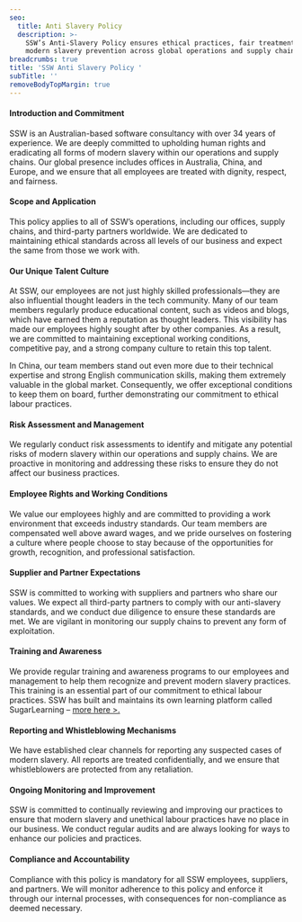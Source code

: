 ```yaml
---
seo:
  title: Anti Slavery Policy
  description: >-
    SSW’s Anti-Slavery Policy ensures ethical practices, fair treatment, and
    modern slavery prevention across global operations and supply chains.
breadcrumbs: true
title: 'SSW Anti Slavery Policy '
subTitle: ''
removeBodyTopMargin: true
---
```


#### Introduction and Commitment

SSW is an Australian-based software consultancy with over 34 years of
experience. We are deeply committed to upholding human rights and eradicating
all forms of modern slavery within our operations and supply chains. Our global
presence includes offices in Australia, China, and Europe, and we ensure that
all employees are treated with dignity, respect, and fairness.

#### Scope and Application

This policy applies to all of SSW’s operations, including our offices,
supply chains, and third-party partners worldwide. We are dedicated to
maintaining ethical standards across all levels of our business and expect the
same from those we work with.

#### Our Unique Talent Culture

At SSW, our employees are not just highly skilled professionals—they are
also influential thought leaders in the tech community. Many of our team
members regularly produce educational content, such as videos and blogs, which
have earned them a reputation as thought leaders. This visibility has made our
employees highly sought after by other companies. As a result, we are committed
to maintaining exceptional working conditions, competitive pay, and a strong
company culture to retain this top talent.

In China, our team members stand out even more due to their
technical expertise and strong English communication skills, making them
extremely valuable in the global market. Consequently, we offer exceptional
conditions to keep them on board, further demonstrating our commitment to
ethical labour practices.

#### Risk Assessment and Management

We regularly conduct risk assessments to identify and mitigate any
potential risks of modern slavery within our operations and supply chains. We
are proactive in monitoring and addressing these risks to ensure they do not
affect our business practices.

#### Employee Rights and Working Conditions

We value our employees highly and are committed to providing a work
environment that exceeds industry standards. Our team members are compensated
well above award wages, and we pride ourselves on fostering a culture where
people choose to stay because of the opportunities for growth, recognition, and
professional satisfaction.

#### Supplier and Partner Expectations

SSW is committed to working with suppliers and partners who share our
values. We expect all third-party partners to comply with our anti-slavery
standards, and we conduct due diligence to ensure these standards are met. We
are vigilant in monitoring our supply chains to prevent any form of
exploitation.

#### Training and Awareness

We provide regular training and awareness programs to our employees and
management to help them recognize and prevent modern slavery practices. This
training is an essential part of our commitment to ethical labour practices.
SSW has built and maintains its own learning platform called SugarLearning – [more
here >.](https://my.sugarlearning.com/)

#### Reporting and Whistleblowing Mechanisms

We have established clear channels for reporting any suspected cases of
modern slavery. All reports are treated confidentially, and we ensure that
whistleblowers are protected from any retaliation.

#### Ongoing Monitoring and Improvement

SSW is committed to continually reviewing and improving our practices to
ensure that modern slavery and unethical labour practices have no place in our
business. We conduct regular audits and are always looking for ways to enhance
our policies and practices.

#### Compliance and Accountability

Compliance with this policy is mandatory for all SSW employees,
suppliers, and partners. We will monitor adherence to this policy and enforce
it through our internal processes, with consequences for non-compliance as
deemed necessary.
